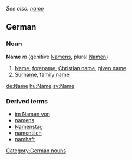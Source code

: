 ''See also: [[name]]''
==German==
===Noun===
'''Name''' ''m'' (genitive [[Name]]ns, plural [[Name]]n)
#[[name|Name]], [[forename]], [[Christian name]], [[given name]]
#[[surname|Surname]], [[family name]]

[[de:Name]]
[[hu:Name]]
[[sv:Name]]

===Derived terms===
*[[im Namen von]]
*[[namens]]
*[[Namenstag]]
*[[namentlich]]
*[[namhaft]]

[[Category:German nouns]]